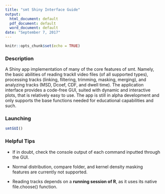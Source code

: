 ```yaml
---
title: "smt Shiny Interface Guide"
output:
  html_document: default
  pdf_document: default
  word_document: default
date: "September 7, 2017"
---
```


```r
knitr::opts_chunk$set(echo = TRUE)
```

### Description

A Shiny app implementation of many of the core features of smt. Namely, the basic abilities of reading trackll video files (of all supported types), processing tracks (linking, filtering, trimming, masking, merging), and analyzing tracks (MSD, Dcoef, CDF, and dwell time). The application interface provides a code-free GUI, suited with dynamic and interactive plots, that is relatively easy to use. The app is still in alpha development and only supports the base functions needed for educational capabilities and such.

### Launching

```r
smtGUI()
```

### Helpful Tips

* If in doubt, check the console output of each command inputted through the GUI.

* Normal distribution, compare folder, and kernel density masking features are currently not supported.

* Reading tracks depends on a **running session of R**, as it uses its native file.choose() function.